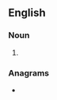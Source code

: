 ==English==

===Noun===
{{head|en|noun plural form}}

# {{plural of|neuk|lang=en}}

===Anagrams===
* {{anagrams|en|a=eknsu|nukes}}